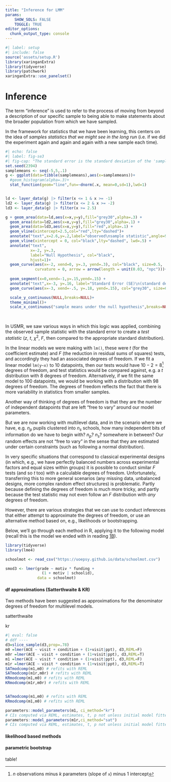 ---
title: "Inference for LMM"
params: 
    SHOW_SOLS: FALSE
    TOGGLE: TRUE
editor_options: 
  chunk_output_type: console
---

```{r}
#| label: setup
#| include: false
source('assets/setup.R')
library(xaringanExtra)
library(tidyverse)
library(patchwork)
xaringanExtra::use_panelset()
```


# Inference

The term "inference" is used to refer to the process of moving from beyond a description of our specific sample to being able to make statements about the broader population from which we have sampled. 

In the framework for statistics that we have been learning, this centers on the idea of _samples statistics that we might see in the long run_ (i.e. if we did the experiment again and again and again with a new sample each time). 

```{r}
#| echo: false
#| label: fig-se3
#| fig-cap: "The standard error is the standard deviation of the 'sampling distribution' - the distribution of sample statistics that we _could_ see. We use this to ask how likely our observed sample is in a universe where the null hypothesis is true. This probability gives us reason to reject (or not) said null hypothesis."
set.seed(2394)
samplemeans <- seq(-5,5,.1)
g <- ggplot(data=tibble(samplemeans),aes(x=samplemeans))+
  #geom_histogram(alpha=.3)+
  stat_function(geom="line",fun=~dnorm(.x, mean=0,sd=1),lwd=1)


ld <- layer_data(g) |> filter(x <= 1 & x >= -1)
ld2 <- layer_data(g) |> filter(x <= 2 & x >= -2)
ld3 <- layer_data(g) |> filter(x >= 2.5)

g + geom_area(data=ld,aes(x=x,y=y),fill="grey30",alpha=.3) + 
  geom_area(data=ld2,aes(x=x,y=y),fill="grey30",alpha=.1) +
  geom_area(data=ld3,aes(x=x,y=y),fill="red",alpha=.1) +
  geom_vline(xintercept=2.5,col="red",lty="dashed")+
  annotate("text",x=2.6,y=.2,label="observed\nsample statistic",angle=90,col="red",vjust=1)+
  geom_vline(xintercept = 0, col="black",lty="dashed", lwd=.5) +
  annotate("text",
           x=-2, y=.3, 
           label="Null Hypothesis", col="black",
           hjust=1)+
  geom_curve(aes(x=-2, xend=0, y=.3, yend=.3), col="black", size=0.5, 
             curvature = 0, arrow = arrow(length = unit(0.03, "npc")))+
  
  geom_segment(x=0,xend=-1,y=.15,yend=.15) +
  annotate("text",x=-3, y=.16, label="Standard Error (SE)\n(standard deviation of\nsampling distribution)", col="grey30")+
  geom_curve(aes(x=-3, xend=-.5, y=.18, yend=.15), col="grey30", size=0.5, curvature = -0.5, arrow = arrow(length = unit(0.03, "npc")))+

  scale_y_continuous(NULL,breaks=NULL)+
  theme_minimal()+
  scale_x_continuous("sample means under the null hypothesis",breaks=NULL) 
  
  

```

In USMR, we saw various ways in which this logic was applied, combining the observed sample statistic with the standard error to create a _test statistic_ ($z$, $t$, $\chi^2$, $F$, then compared to the appropriate standard distribution). 

In the linear models we were making with `lm()`, these were $t$ (for the coefficient estimate) and $F$ (the reduction in residual sums of squares) tests, and accordingly they had an associated degrees of freedom. If we fit a linear model `lm(y~x)` to 10 datapoints, then our tests would have $10-2=8$^[$n$ observations minus $k$ parameters (slope of `x`) minus 1 intercept] degrees of freedom, and test statistics would be compared against, e.g. a $t$ distribution with 8 degrees of freedom. Alternatively, if we fit the same model to 100 datapoints, we would be working with a distribution with 98 degrees of freedom. The degrees of freedom reflects the fact that there is more variability in statistics from smaller samples.  

Another way of thinking of degrees of freedom is that they are the number of independent datapoints that are left "free to vary" around our model parameters. 

But we are now working with multilevel data, and in the scenario where we have, e.g. $n_p$ pupils clustered into $n_s$ schools, how many independent bits of information do we have to begin with? $n_p$? $n_s$? somewhere in between? Our random effects are not "free to vary" in the sense that they are estimated under certain constraints (such as following a normal distribution).  

In very specific situations that correspond to classical experimental designs (in which, e.g., we have perfectly balanced numbers across experimental factors and equal sizes within groups) it is possible to conduct similar $F$ tests (and so $t$ too) with a calculable degrees of freedom. Unfortunately, transferring this to more general scenarios (any missing data, unbalanced designs, more complex random effect structures) is problematic. Partly because defining the degrees of freedom is much more tricky, and partly because the test statistic may not even follow an $F$ distribution with _any_ degrees of freedom.  

However, there are various strategies that we can use to conduct inferences that either attempt to approximate the degrees of freedom, or use an alternative method based on, e.g., likelihoods or bootstrapping.  

Below, we'll go through each method in R, applying it to the following model (recall this is the model we ended with in reading [1B](01b_lmm.html#a-more-complex-model){target="_blank"}).  

```{r}
library(tidyverse)
library(lme4)

schoolmot <- read_csv("https://uoepsy.github.io/data/schoolmot.csv")

smod3 <- lmer(grade ~ motiv * funding + 
                (1 + motiv | schoolid), 
              data = schoolmot)
```


::: {.callout-tip collapse="true"}
#### df approximations (Satterthwaite & KR)

Two methods have been suggested as approximations for the denominator degrees of freedom for multilevel models.  


satterthwaite

kr 
```{r}
#| eval: false
# ddf ----
d3=slice_sample(d3,prop=.78)
m0 =lmer(ACE ~ visit + condition + (1+visit|ppt), d3,REML=F)
m0r =lmer(ACE ~ visit + condition + (1+visit|ppt), d3,REML=T)
m1 =lmer(ACE ~ visit * condition + (1+visit|ppt), d3,REML=F)
m1r =lmer(ACE ~ visit * condition + (1+visit|ppt), d3,REML=T)
SATmodcomp(m1,m0) # refits with REML
SATmodcomp(m1r,m0r) # refits with REML
KRmodcomp(m1,m0) # refits with REML
KRmodcomp(m1r,m0r) # refits with REML


SATmodcomp(m1,m0) # refits with REML
KRmodcomp(m1,m0) # refits with REML

parameters::model_parameters(m1, ci_method="kr")
# CIs computed via REML, estimates, t, p not unless initial model fitted with REML
parameters::model_parameters(m1r,ci_method="sat")
# CIs computed via REML, estimates, t, p not unless initial model fitted with REML
```

:::


::: {.callout-tip collapse="true"}
#### likelihood based methods 


:::



::: {.callout-tip collapse="true"}
#### parametric bootstrap


:::


table!  












